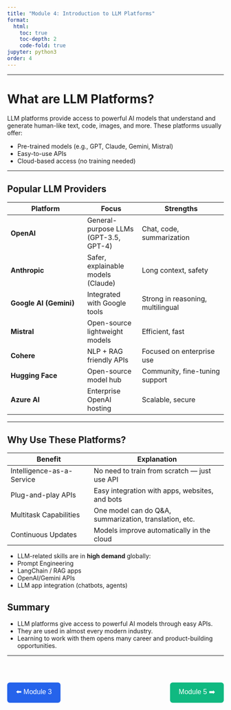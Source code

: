 ```yaml
---
title: "Module 4: Introduction to LLM Platforms"
format:
  html:
    toc: true
    toc-depth: 2
    code-fold: true
jupyter: python3
order: 4
---
```


---

#  What are LLM Platforms?

LLM platforms provide access to powerful AI models that understand and generate human-like text, code, images, and more. These platforms usually offer:

- Pre-trained models (e.g., GPT, Claude, Gemini, Mistral)
- Easy-to-use APIs
- Cloud-based access (no training needed)

---

##  Popular LLM Providers

| Platform | Focus | Strengths |
|----------|-------|-----------|
| **OpenAI** | General-purpose LLMs (GPT-3.5, GPT-4) | Chat, code, summarization |
| **Anthropic** | Safer, explainable models (Claude) | Long context, safety |
| **Google AI (Gemini)** | Integrated with Google tools | Strong in reasoning, multilingual |
| **Mistral** | Open-source lightweight models | Efficient, fast |
| **Cohere** | NLP + RAG friendly APIs | Focused on enterprise use |
| **Hugging Face** | Open-source model hub | Community, fine-tuning support |
| **Azure AI** | Enterprise OpenAI hosting | Scalable, secure |

---

##  Why Use These Platforms?

| Benefit | Explanation |
|--------|-------------|
|  Intelligence-as-a-Service | No need to train from scratch — just use API |
|  Plug-and-play APIs | Easy integration with apps, websites, and bots |
|  Multitask Capabilities | One model can do Q&A, summarization, translation, etc. |
|  Continuous Updates | Models improve automatically in the cloud |



-  LLM-related skills are in **high demand** globally:
  - Prompt Engineering
  - LangChain / RAG apps
  - OpenAI/Gemini APIs
  - LLM app integration (chatbots, agents)


##  Summary

- LLM platforms give access to powerful AI models through easy APIs.
- They are used in almost every modern industry.
- Learning to work with them opens many career and product-building opportunities.

---

<div style="display: flex; justify-content: space-between; align-items: center; margin-top: 3rem;">

  <a href="Module3.html/" style="text-decoration: none;">
    <button style="
      padding: 10px 20px;
      background-color: #2563eb;
      color: white;
      border: none;
      border-radius: 6px;
      font-size: 16px;
      cursor: pointer;
      transition: background-color 0.3s;">
      ⬅️ Module 3
    </button>
  </a>

  <a href="Module7.html" style="text-decoration: none;">
    <button style="
      padding: 10px 20px;
      background-color: #10b981;
      color: white;
      border: none;
      border-radius: 6px;
      font-size: 16px;
      cursor: pointer;
      transition: background-color 0.3s;">
      Module 5 ➡️
    </button>
  </a>

</div>